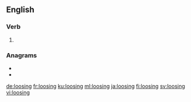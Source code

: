 ==English==

===Verb===
{{head|en|present participle}}

# {{present participle of|loose|lang=en|nocat=1}}

===Anagrams===
* {{l|en|olingos}}
* {{l|en|soloing}}

[[de:loosing]]
[[fr:loosing]]
[[ku:loosing]]
[[ml:loosing]]
[[ja:loosing]]
[[fi:loosing]]
[[sv:loosing]]
[[vi:loosing]]